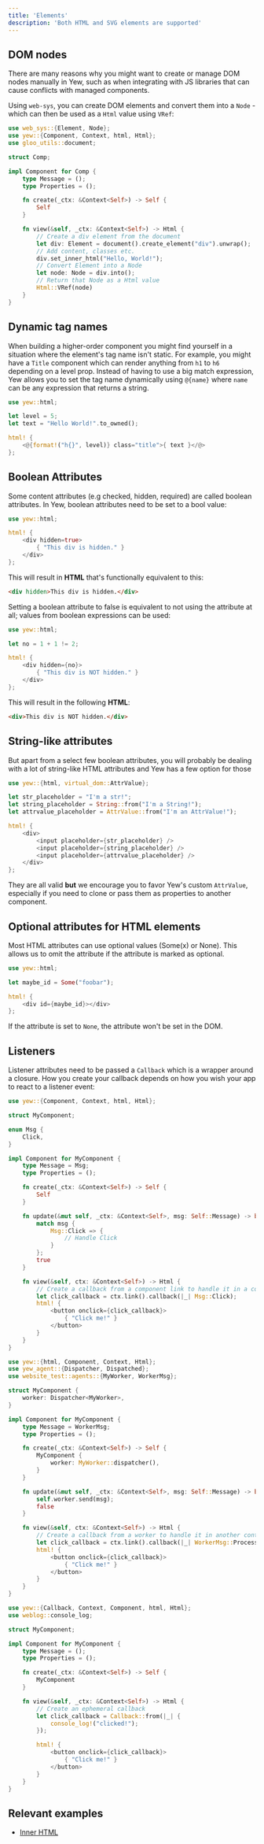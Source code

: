 ```yaml
---
title: 'Elements'
description: 'Both HTML and SVG elements are supported'
---
```



## DOM nodes

There are many reasons why you might want to create or manage DOM nodes manually in Yew, such as
when integrating with JS libraries that can cause conflicts with managed components.

Using `web-sys`, you can create DOM elements and convert them into a `Node` - which can then be
used as a `Html` value using `VRef`:

```rust
use web_sys::{Element, Node};
use yew::{Component, Context, html, Html};
use gloo_utils::document;

struct Comp;

impl Component for Comp {
    type Message = ();
    type Properties = ();

    fn create(_ctx: &Context<Self>) -> Self {
        Self
    }

    fn view(&self, _ctx: &Context<Self>) -> Html {
        // Create a div element from the document
        let div: Element = document().create_element("div").unwrap();
        // Add content, classes etc.
        div.set_inner_html("Hello, World!");
        // Convert Element into a Node
        let node: Node = div.into();
        // Return that Node as a Html value
        Html::VRef(node)
    }
}
```

## Dynamic tag names

When building a higher-order component you might find yourself in a situation where the element's tag name isn't static.
For example, you might have a `Title` component which can render anything from `h1` to `h6` depending on a level prop.
Instead of having to use a big match expression, Yew allows you to set the tag name dynamically
using `@{name}` where `name` can be any expression that returns a string.

```rust
use yew::html;

let level = 5;
let text = "Hello World!".to_owned();

html! {
    <@{format!("h{}", level)} class="title">{ text }</@>
};
```

## Boolean Attributes

Some content attributes (e.g checked, hidden, required) are called boolean attributes. In Yew,
boolean attributes need to be set to a bool value:

```rust
use yew::html;

html! {
    <div hidden=true>
        { "This div is hidden." }
    </div>
};
```

This will result in **HTML** that's functionally equivalent to this:

```html
<div hidden>This div is hidden.</div>
```

Setting a boolean attribute to false is equivalent to not using the attribute at all; values from
boolean expressions can be used:

```rust
use yew::html;

let no = 1 + 1 != 2;

html! {
    <div hidden={no}>
        { "This div is NOT hidden." }
    </div>
};
```

This will result in the following **HTML**:

```html
<div>This div is NOT hidden.</div>
```

## String-like attributes

But apart from a select few boolean attributes, you will probably be dealing with a lot of string-like HTML attributes and Yew has a few option for those

```rust
use yew::{html, virtual_dom::AttrValue};

let str_placeholder = "I'm a str!";
let string_placeholder = String::from("I'm a String!");
let attrvalue_placeholder = AttrValue::from("I'm an AttrValue!");

html! {
    <div>
        <input placeholder={str_placeholder} />
        <input placeholder={string_placeholder} />
        <input placeholder={attrvalue_placeholder} />
    </div>
};
```

They are all valid **but** we encourage you to favor Yew's custom `AttrValue`, especially if you need to clone or pass them as properties to another component.

## Optional attributes for HTML elements

Most HTML attributes can use optional values (Some(x) or None). This allows us to omit the attribute if the attribute is marked as optional.

```rust
use yew::html;

let maybe_id = Some("foobar");

html! {
    <div id={maybe_id}></div>
};
```

If the attribute is set to `None`, the attribute won't be set in the DOM.

## Listeners

Listener attributes need to be passed a `Callback` which is a wrapper around a closure. How you create your callback depends on how you wish your app to react to a listener event:

<Tabs>
  <TabItem value="Component handler" label="Component handler">

```rust
use yew::{Component, Context, html, Html};

struct MyComponent;

enum Msg {
    Click,
}

impl Component for MyComponent {
    type Message = Msg;
    type Properties = ();

    fn create(_ctx: &Context<Self>) -> Self {
        Self
    }

    fn update(&mut self, _ctx: &Context<Self>, msg: Self::Message) -> bool {
        match msg {
            Msg::Click => {
                // Handle Click
            }
        };
        true
    }

    fn view(&self, ctx: &Context<Self>) -> Html {
        // Create a callback from a component link to handle it in a component
        let click_callback = ctx.link().callback(|_| Msg::Click);
        html! {
            <button onclick={click_callback}>
                { "Click me!" }
            </button>
        }
    }
}
```

  </TabItem>
  <TabItem value="Agent Handler" label="Agent Handler">

```rust
use yew::{html, Component, Context, Html};
use yew_agent::{Dispatcher, Dispatched};
use website_test::agents::{MyWorker, WorkerMsg};

struct MyComponent {
    worker: Dispatcher<MyWorker>,
}

impl Component for MyComponent {
    type Message = WorkerMsg;
    type Properties = ();

    fn create(_ctx: &Context<Self>) -> Self {
        MyComponent {
            worker: MyWorker::dispatcher(),
        }
    }

    fn update(&mut self, _ctx: &Context<Self>, msg: Self::Message) -> bool {
        self.worker.send(msg);
        false
    }

    fn view(&self, ctx: &Context<Self>) -> Html {
        // Create a callback from a worker to handle it in another context
        let click_callback = ctx.link().callback(|_| WorkerMsg::Process);
        html! {
            <button onclick={click_callback}>
                { "Click me!" }
            </button>
        }
    }
}
```

  </TabItem>
  <TabItem value="Other Cases" label="Other Cases">

```rust
use yew::{Callback, Context, Component, html, Html};
use weblog::console_log;

struct MyComponent;

impl Component for MyComponent {
    type Message = ();
    type Properties = ();

    fn create(_ctx: &Context<Self>) -> Self {
        MyComponent
    }

    fn view(&self, _ctx: &Context<Self>) -> Html {
        // Create an ephemeral callback
        let click_callback = Callback::from(|_| {
            console_log!("clicked!");
        });

        html! {
            <button onclick={click_callback}>
                { "Click me!" }
            </button>
        }
    }
}
```

  </TabItem>
</Tabs>

## Relevant examples

- [Inner HTML](https://github.com/yewstack/yew/tree/yew-v0.19.3/examples/inner_html)
